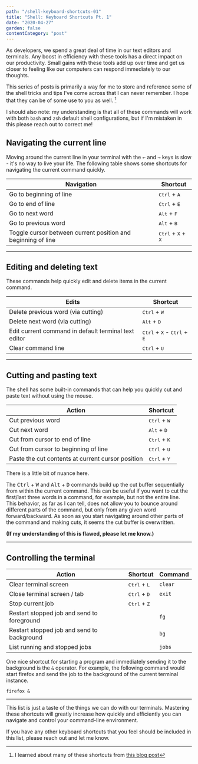 ```yaml
---
path: "/shell-keyboard-shortcuts-01"
title: "Shell: Keyboard Shortcuts Pt. 1"
date: "2020-04-27"
garden: false
contentCategory: "post"
---
```


As developers, we spend a great deal of time in our text editors and terminals. Any boost in efficiency with these tools has a direct impact on our productivity. Small gains with these tools add up over time and get us closer to feeling like our computers can respond immediately to our thoughts.

This series of posts is primarily a way for me to store and reference some of the shell tricks and tips I've come across that I can never remember. I hope that they can be of some use to you as well. [^1]

I should also note: my understanding is that all of these commands will work with both `bash` and `zsh` default shell configurations, but if I'm mistaken in this please reach out to correct me!

[^1]: I learned about many of these shortcuts from [this blog post](https://blog.balthazar-rouberol.com/shell-productivity-tips-and-tricks.html)

## Navigating the current line

Moving around the current line in your terminal with the <kbd>←</kbd> and <kbd>→</kbd> keys is slow - it's no way to live your life. The following table shows some shortcuts for navigating the current command quickly.

| Navigation                                                   | Shortcut                                      |
| ------------------------------------------------------------ | --------------------------------------------- |
| Go to beginning of line                                      | <kbd>Ctrl</kbd> + <kbd>A</kbd>                |
| Go to end of line                                            | <kbd>Ctrl</kbd> + <kbd>E</kbd>                |
| Go to next word                                              | <kbd>Alt</kbd> + <kbd>F</kbd>                 |
| Go to previous word                                          | <kbd>Alt</kbd> + <kbd>B</kbd>                 |
| Toggle cursor between current position and beginning of line | <kbd>Ctrl</kbd> + <kbd>X</kbd> + <kbd>X</kbd> |

---

## Editing and deleting text

These commands help quickly edit and delete items in the current command.

| Edits                                                | Shortcut                                                        |
| ---------------------------------------------------- | --------------------------------------------------------------- |
| Delete previous word (via cutting)                   | <kbd>Ctrl</kbd> + <kbd>W</kbd>                                  |
| Delete next word (via cutting)                       | <kbd>Alt</kbd> + <kbd>D</kbd>                                   |
| Edit current command in default terminal text editor | <kbd>Ctrl</kbd> + <kbd>X</kbd> - <kbd>Ctrl</kbd> + <kbd>E</kbd> |
| Clear command line                                   | <kbd>Ctrl</kbd> + <kbd>U</kbd>                                  |

---

## Cutting and pasting text

The shell has some built-in commands that can help you quickly cut and paste text without using the mouse.

| Action                                            | Shortcut                       |
| ------------------------------------------------- | ------------------------------ |
| Cut previous word                                 | <kbd>Ctrl</kbd> + <kbd>W</kbd> |
| Cut next word                                     | <kbd>Alt</kbd> + <kbd>D</kbd>  |
| Cut from cursor to end of line                    | <kbd>Ctrl</kbd> + <kbd>K</kbd> |
| Cut from cursor to beginning of line              | <kbd>Ctrl</kbd> + <kbd>U</kbd> |
| Paste the cut contents at current cursor position | <kbd>Ctrl</kbd> + <kbd>Y</kbd> |

There is a little bit of nuance here.

The <kbd>Ctrl</kbd> + <kbd>W</kbd> and <kbd>Alt</kbd> + <kbd>D</kbd> commands build up the cut buffer sequentially from within the current command. This can be useful if you want to cut the first/last three words in a command, for example, but not the entire line. This behavior, as far as I can tell, does not allow you to bounce around different parts of the command, but only from any given word forward/backward. As soon as you start navigating around other parts of the command and making cuts, it seems the cut buffer is overwritten.

**(If my understanding of this is flawed, please let me know.)**

---

## Controlling the terminal

| Action                                     | Shortcut                       | Command |
| ------------------------------------------ | ------------------------------ | ------- |
| Clear terminal screen                      | <kbd>Ctrl</kbd> + <kbd>L</kbd> | `clear` |
| Close terminal screen / tab                | <kbd>Ctrl</kbd> + <kbd>D</kbd> | `exit`  |
| Stop current job                           | <kbd>Ctrl</kbd> + <kbd>Z</kbd> |         |
| Restart stopped job and send to foreground |                                | `fg`    |
| Restart stopped job and send to background |                                | `bg`    |
| List running and stopped jobs              |                                | `jobs`  |

One nice shortcut for starting a program and immediately sending it to the background is the `&` operator. For example, the following command would start firefox and send the job to the background of the current terminal instance.

```shell
firefox &
```

---

This list is just a taste of the things we can do with our terminals. Mastering these shortcuts will greatly increase how quickly and efficiently you can navigate and control your command-line environment.

If you have any other keyboard shortcuts that you feel should be included in this list, please reach out and let me know.
